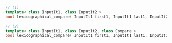```cpp
// (1)
template< class InputIt1, class InputIt2 >
bool lexicographical_compare( InputIt1 first1, InputIt1 last1, InputIt2 first2, InputIt2 last2 );

// (2)
template< class InputIt1, class InputIt2, class Compare >
bool lexicographical_compare( InputIt1 first1, InputIt1 last1, InputIt2 first2, InputIt2 last2, Compare comp );
```
